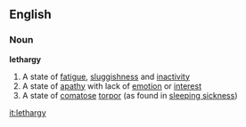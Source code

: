 ==English==
===Noun===
{{wikipedia}}
'''lethargy'''
#A state of [[fatigue]], [[sluggishness]] and [[inactivity]]
#A state of [[apathy]] with lack of [[emotion]] or [[interest]]
#A state of [[comatose]] [[torpor]] (as found in [[sleeping sickness]])

[[it:lethargy]]